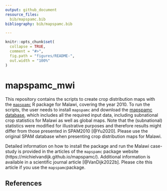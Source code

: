 ```yaml
---
output: github_document
resource_files:
  bib/mapspamc.bib
bibliography: bib/mapspamc.bib

---
```


<!-- README.md is generated from README.Rmd. Please edit that file -->

```r
knitr::opts_chunk$set(
  collapse = TRUE,
  comment = "#>",
  fig.path = "figures/README-",
  out.width = "100%"
)
```

# mapspamc_mwi

This repository contains the scripts to create crop distribution maps with the [`mapspamc`](https://github.com/michielvandijk/mapspamc) R package for Malawi, covering the year 2010. To run the scripts, the user needs to install `mapspamc` and download the [mapspamc database](ADD link), which includes all the required input data, including subnational crop statistics for Malawi as well as global maps. Note that the (subnational) statistics were modified for illustrative purposes and therefore results might differ from those presented in SPAM2010 [@Yu2020]. Please use the original SPAM database when presenting crop distribution maps for Malawi.

Detailed information on how to install the package and run the Malawi case-study is provided in the articles of the `mapspamc` package website (https://michielvandijk.github.io/mapspamc/). Additional information is available in a scientific journal article [@VanDijk2022b]. Please cite this article if you use the `mapspamc`package.

## References
